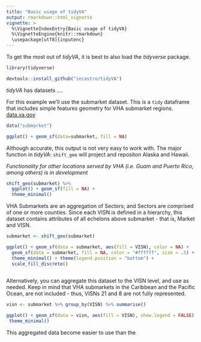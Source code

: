 ```yaml
---
title: "Basic usage of tidyVA"
output: rmarkdown::html_vignette
vignette: >
  %\VignetteIndexEntry{Basic usage of tidyVA}
  %\VignetteEngine{knitr::rmarkdown}
  \usepackage[utf8]{inputenc}
---
```


To get the most out of _tidyVA_, it is best to also load the _tidyverse_ package.

```r
library(tidyverse)

devtools::install_github("iecastro/tidyVA")

```

_tidyVA_ has datasets ....

For this example we'll use the submarket dataset.  This is a `tidy` dataframe that includes simple features geometry for VHA submarket regions.  [data.va.gov](https://www.data.va.gov/dataset/veterans-integrated-services-networks-visn-markets-submarkets-sectors-and-counties)

```r
data("submarket")

ggplot() + geom_sf(data=submarket, fill = NA)

```

Although accurate, this output is not very easy to work with. The major function in _tidyVA_: `shift_geo` will project and repositon Alaska and Hawaii. 

*Functionality for other locations served by VHA (i.e. Guam and Puerto Rico, among others) is in development*

```r
shift_geo(submarket) %>% 
  ggplot() + geom_sf(fill = NA) +
  theme_minimal()

```

VHA Submarkets are an aggregation of Sectors; and Sectors are comprised of one or more counties. Since each VISN is defined in a hierarchy, this dataset contains attributes of all echelons above submarket - that is, Market and VISN.
```r

submarket <- shift_geo(submarket)

ggplot() + geom_sf(data = submarket, aes(fill = VISN), color = NA) +
  geom_sf(data = submarket, fill = NA, color = "#ffffff", size = .5) + 
  theme_minimal() + theme(legend.position = "bottom") +
  scale_fill_discrete()
 

```

Alternatively, you can aggregate this dataset to the VISN level, and use as needed.  Keep in mind that VHA submarkets in the Caribbean and the Pacific Ocean, are not included - thus, VISNs 21 and 8 are not fully represented.

```r
visn <- submarket %>% group_by(VISN) %>% summarise()

ggplot() + geom_sf(data = visn, aes(fill = VISN), show.legend = FALSE) +
 theme_minimal()

```

This aggregated data become easier to use than the 
